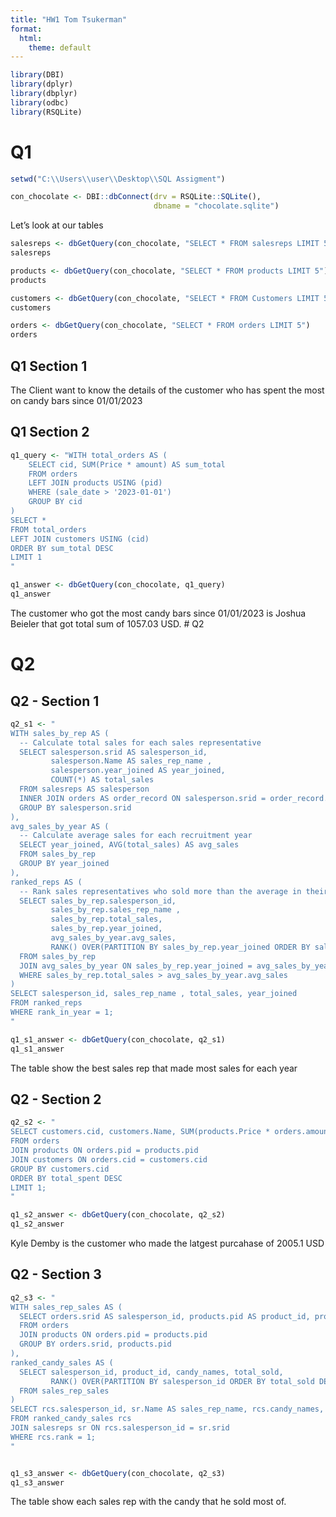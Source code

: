 ```yaml
---
title: "HW1 Tom Tsukerman"
format:
  html:
    theme: default
---
```


```r
library(DBI)
library(dplyr)
library(dbplyr)
library(odbc)
library(RSQLite)
```

# Q1

```r
setwd("C:\\Users\\user\\Desktop\\SQL Assigment")

con_chocolate <- DBI::dbConnect(drv = RSQLite::SQLite(),
                                dbname = "chocolate.sqlite")

```

Let's look at our tables

```r

salesreps <- dbGetQuery(con_chocolate, "SELECT * FROM salesreps LIMIT 5")
salesreps

products <- dbGetQuery(con_chocolate, "SELECT * FROM products LIMIT 5")
products

customers <- dbGetQuery(con_chocolate, "SELECT * FROM Customers LIMIT 5")
customers

orders <- dbGetQuery(con_chocolate, "SELECT * FROM orders LIMIT 5")
orders

```

## Q1 Section 1

The Client want to know the details of the customer who has spent the most on candy bars since 01/01/2023

## Q1 Section 2

```r
q1_query <- "WITH total_orders AS (
    SELECT cid, SUM(Price * amount) AS sum_total
    FROM orders
    LEFT JOIN products USING (pid)
    WHERE (sale_date > '2023-01-01')
    GROUP BY cid
)
SELECT *
FROM total_orders
LEFT JOIN customers USING (cid)
ORDER BY sum_total DESC
LIMIT 1
"

q1_answer <- dbGetQuery(con_chocolate, q1_query)
q1_answer

```

The customer who got the most candy bars since 01/01/2023 is Joshua Beieler that got total sum of 1057.03 USD. \# Q2

# Q2

## Q2 - Section 1

```r
q2_s1 <- "
WITH sales_by_rep AS (
  -- Calculate total sales for each sales representative
  SELECT salesperson.srid AS salesperson_id, 
         salesperson.Name AS sales_rep_name , 
         salesperson.year_joined AS year_joined, 
         COUNT(*) AS total_sales
  FROM salesreps AS salesperson
  INNER JOIN orders AS order_record ON salesperson.srid = order_record.srid
  GROUP BY salesperson.srid
),
avg_sales_by_year AS (
  -- Calculate average sales for each recruitment year
  SELECT year_joined, AVG(total_sales) AS avg_sales
  FROM sales_by_rep
  GROUP BY year_joined
),
ranked_reps AS (
  -- Rank sales representatives who sold more than the average in their recruitment year
  SELECT sales_by_rep.salesperson_id, 
         sales_by_rep.sales_rep_name , 
         sales_by_rep.total_sales, 
         sales_by_rep.year_joined,
         avg_sales_by_year.avg_sales,
         RANK() OVER(PARTITION BY sales_by_rep.year_joined ORDER BY sales_by_rep.total_sales DESC) AS rank_in_year
  FROM sales_by_rep
  JOIN avg_sales_by_year ON sales_by_rep.year_joined = avg_sales_by_year.year_joined
  WHERE sales_by_rep.total_sales > avg_sales_by_year.avg_sales
)
SELECT salesperson_id, sales_rep_name , total_sales, year_joined
FROM ranked_reps
WHERE rank_in_year = 1;
"

q1_s1_answer <- dbGetQuery(con_chocolate, q2_s1)
q1_s1_answer

```

The table show the best sales rep that made most sales for each year

## Q2 - Section 2

```r
q2_s2 <- "
SELECT customers.cid, customers.Name, SUM(products.Price * orders.amount) AS total_spent
FROM orders
JOIN products ON orders.pid = products.pid
JOIN customers ON orders.cid = customers.cid
GROUP BY customers.cid
ORDER BY total_spent DESC
LIMIT 1;
"

q1_s2_answer <- dbGetQuery(con_chocolate, q2_s2)
q1_s2_answer

```

Kyle Demby is the customer who made the latgest purcahase of 2005.1 USD

## Q2 - Section 3

```r
q2_s3 <- "
WITH sales_rep_sales AS (
  SELECT orders.srid AS salesperson_id, products.pid AS product_id, products.candy_names, SUM(orders.amount) AS total_sold
  FROM orders
  JOIN products ON orders.pid = products.pid
  GROUP BY orders.srid, products.pid
),
ranked_candy_sales AS (
  SELECT salesperson_id, product_id, candy_names, total_sold,
         RANK() OVER(PARTITION BY salesperson_id ORDER BY total_sold DESC) AS rank
  FROM sales_rep_sales
)
SELECT rcs.salesperson_id, sr.Name AS sales_rep_name, rcs.candy_names, rcs.total_sold
FROM ranked_candy_sales rcs
JOIN salesreps sr ON rcs.salesperson_id = sr.srid
WHERE rcs.rank = 1;
"


q1_s3_answer <- dbGetQuery(con_chocolate, q2_s3)
q1_s3_answer
```

The table show each sales rep with the candy that he sold most of.
